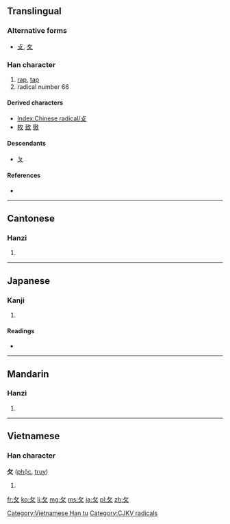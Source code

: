 {{also|ㄆ|夊|夂}}
==Translingual==
{{stroke order|type=animate}}

===Alternative forms===
* [[攴]], [[夊]]

===Han character===
{{Han char|rn=66|rad=攴|as=00|sn=4|four=|canj=人大 (OK), X人大 (XOK)}}

# [[rap]], [[tap]]
# radical number 66

====Derived characters====
* [[Index:Chinese radical/攴]] {{qualifier|most characters with radical 攴 use the form 攵}}
* [[枚]] [[致]] [[徹]]

====Descendants====
*[[ㄆ]]

====References====
* {{Han ref|kx=0468.050|dkj=13109|dj=0815.340|hdz=21447.090|uh=6535|ud=25909}}

----

==Cantonese==

===Hanzi===
{{yue-hanzi|jyut=|y=pok3}}

# {{defn|lang=yue|sort=攴00}}

----

==Japanese==

===Kanji===
{{ja-kanji|grade=|rs=攴00}}

# {{defn|lang=ja|sort=攴00}}

====Readings====
* {{ja-readings|on=[[ぼく]] (boku), [[はく]] (haku), [[ほく]] (hoku)|kun=[[うつ]] (utsu)}}

----

==Mandarin==

===Hanzi===
{{cmn-hanzi|pin=[[kǎo]] ([[kao3]]), [[suī]] ([[sui1]])|wg=k'ao<sup>3</sup>, sui<sup>1</sup>}}

# {{defn|lang=cmn|sort=攴00}}

----

==Vietnamese==

===Han character===
'''攵''' ([[phộc]], [[truy]])

# {{defn|lang=vi}}

[[Category:Vietnamese Han tu]]
[[Category:CJKV radicals]]

[[fr:攵]]
[[ko:攵]]
[[li:攵]]
[[mg:攵]]
[[ms:攵]]
[[ja:攵]]
[[pl:攵]]
[[zh:攵]]